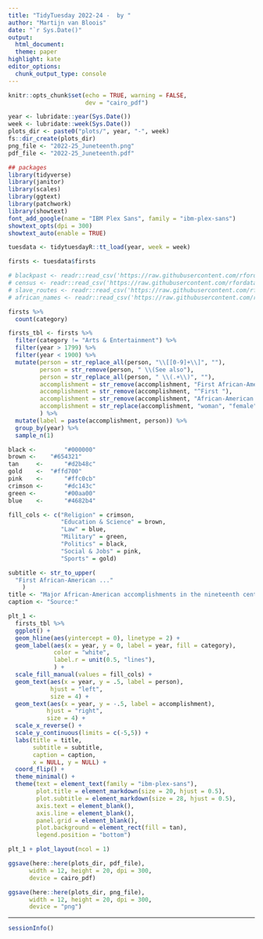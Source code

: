 ```yaml
---
title: "TidyTuesday 2022-24 -  by "
author: "Martijn van Bloois"
date: "`r Sys.Date()"
output:
  html_document:
  theme: paper
highlight: kate
editor_options:
  chunk_output_type: console
---
```


```r
knitr::opts_chunk$set(echo = TRUE, warning = FALSE,
                      dev = "cairo_pdf")
```

```r
year <- lubridate::year(Sys.Date())
week <- lubridate::week(Sys.Date())
plots_dir <- paste0("plots/", year, "-", week)
fs::dir_create(plots_dir)
png_file <- "2022-25_Juneteenth.png"
pdf_file <- "2022-25_Juneteenth.pdf"
```


```r
## packages
library(tidyverse)
library(janitor)
library(scales)
library(ggtext)
library(patchwork)
library(showtext)
font_add_google(name = "IBM Plex Sans", family = "ibm-plex-sans")
showtext_opts(dpi = 300)
showtext_auto(enable = TRUE)
```

```r
tuesdata <- tidytuesdayR::tt_load(year, week = week)

firsts <- tuesdata$firsts

# blackpast <- readr::read_csv('https://raw.githubusercontent.com/rfordatascience/tidytuesday/master/data/2020/2020-06-16/blackpast.csv')
# census <- readr::read_csv('https://raw.githubusercontent.com/rfordatascience/tidytuesday/master/data/2020/2020-06-16/census.csv')
# slave_routes <- readr::read_csv('https://raw.githubusercontent.com/rfordatascience/tidytuesday/master/data/2020/2020-06-16/slave_routes.csv')
# african_names <- readr::read_csv('https://raw.githubusercontent.com/rfordatascience/tidytuesday/master/data/2020/2020-06-16/african_names.csv')

```

```r
firsts %>%
  count(category)

firsts_tbl <- firsts %>%
  filter(category != "Arts & Entertainment") %>%
  filter(year > 1799) %>% 
  filter(year < 1900) %>% 
  mutate(person = str_replace_all(person, "\\[[0-9]+\\]", ""),
         person = str_remove(person, " \\(See also"),
         person = str_replace_all(person, " \\(.+\\)", ""),
         accomplishment = str_remove(accomplishment, "First African-American"),
         accomplishment = str_remove(accomplishment, "^First "),
         accomplishment = str_remove(accomplishment, "African-American "),
         accomplishment = str_replace(accomplishment, "woman", "female")
         ) %>% 
  mutate(label = paste(accomplishment, person)) %>% 
  group_by(year) %>% 
  sample_n(1)
```

```r
black <- 		"#000000"
brown <-  	"#654321"
tan 	<-  	"#d2b48c"
gold 	<- 	"#ffd700"
pink 	<-  	"#ffc0cb"
crimson <-  	"#dc143c"
green <- 	 	"#00aa00"
blue 	<-  	"#4682b4"

fill_cols <- c("Religion" = crimson,
               "Education & Science" = brown,
               "Law" = blue,
               "Military" = green,
               "Politics" = black,
               "Social & Jobs" = pink,
               "Sports" = gold)

subtitle <- str_to_upper(
  "First African-American ..."
    )
title <- "Major African-American accomplishments in the nineteenth century"
caption <- "Source:"

plt_1 <- 
  firsts_tbl %>% 
  ggplot() +
  geom_hline(aes(yintercept = 0), linetype = 2) +
  geom_label(aes(x = year, y = 0, label = year, fill = category),
             color = "white",
             label.r = unit(0.5, "lines"),
             ) +
  scale_fill_manual(values = fill_cols) +
  geom_text(aes(x = year, y = .5, label = person),
            hjust = "left",
            size = 4) +
  geom_text(aes(x = year, y = -.5, label = accomplishment),
           hjust = "right",
           size = 4) +
  scale_x_reverse() +
  scale_y_continuous(limits = c(-5,5)) +
  labs(title = title,
       subtitle = subtitle,
       caption = caption,
       x = NULL, y = NULL) +
  coord_flip() +
  theme_minimal() +
  theme(text = element_text(family = "ibm-plex-sans"),
        plot.title = element_markdown(size = 20, hjust = 0.5),
        plot.subtitle = element_markdown(size = 28, hjust = 0.5),
        axis.text = element_blank(),
        axis.line = element_blank(),
        panel.grid = element_blank(),
        plot.background = element_rect(fill = tan),
        legend.position = "bottom")
```

```r
plt_1 + plot_layout(ncol = 1)

ggsave(here::here(plots_dir, pdf_file),
      width = 12, height = 20, dpi = 300,
      device = cairo_pdf)

ggsave(here::here(plots_dir, png_file),
      width = 12, height = 20, dpi = 300,
      device = "png")
```

***

```r
sessionInfo()
```